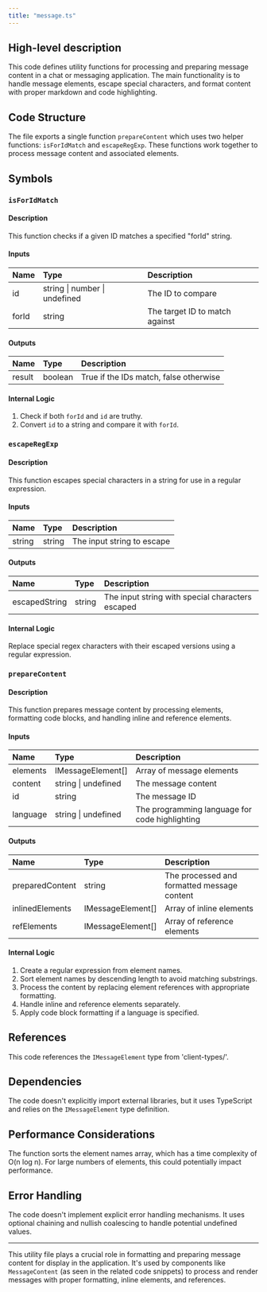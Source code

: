 ```yaml
---
title: "message.ts"
---
```


## High-level description
This code defines utility functions for processing and preparing message content in a chat or messaging application. The main functionality is to handle message elements, escape special characters, and format content with proper markdown and code highlighting.

## Code Structure
The file exports a single function `prepareContent` which uses two helper functions: `isForIdMatch` and `escapeRegExp`. These functions work together to process message content and associated elements.

## Symbols

### `isForIdMatch`
#### Description
This function checks if a given ID matches a specified "forId" string.

#### Inputs
| Name | Type | Description |
|:-----|:-----|:------------|
| id | string \| number \| undefined | The ID to compare |
| forId | string | The target ID to match against |

#### Outputs
| Name | Type | Description |
|:-----|:-----|:------------|
| result | boolean | True if the IDs match, false otherwise |

#### Internal Logic
1. Check if both `forId` and `id` are truthy.
2. Convert `id` to a string and compare it with `forId`.

### `escapeRegExp`
#### Description
This function escapes special characters in a string for use in a regular expression.

#### Inputs
| Name | Type | Description |
|:-----|:-----|:------------|
| string | string | The input string to escape |

#### Outputs
| Name | Type | Description |
|:-----|:-----|:------------|
| escapedString | string | The input string with special characters escaped |

#### Internal Logic
Replace special regex characters with their escaped versions using a regular expression.

### `prepareContent`
#### Description
This function prepares message content by processing elements, formatting code blocks, and handling inline and reference elements.

#### Inputs
| Name | Type | Description |
|:-----|:-----|:------------|
| elements | IMessageElement[] | Array of message elements |
| content | string \| undefined | The message content |
| id | string | The message ID |
| language | string \| undefined | The programming language for code highlighting |

#### Outputs
| Name | Type | Description |
|:-----|:-----|:------------|
| preparedContent | string | The processed and formatted message content |
| inlinedElements | IMessageElement[] | Array of inline elements |
| refElements | IMessageElement[] | Array of reference elements |

#### Internal Logic
1. Create a regular expression from element names.
2. Sort element names by descending length to avoid matching substrings.
3. Process the content by replacing element references with appropriate formatting.
4. Handle inline and reference elements separately.
5. Apply code block formatting if a language is specified.

## References
This code references the `IMessageElement` type from 'client-types/'.

## Dependencies
The code doesn't explicitly import external libraries, but it uses TypeScript and relies on the `IMessageElement` type definition.

## Performance Considerations
The function sorts the element names array, which has a time complexity of O(n log n). For large numbers of elements, this could potentially impact performance.

## Error Handling
The code doesn't implement explicit error handling mechanisms. It uses optional chaining and nullish coalescing to handle potential undefined values.

---

This utility file plays a crucial role in formatting and preparing message content for display in the application. It's used by components like `MessageContent` (as seen in the related code snippets) to process and render messages with proper formatting, inline elements, and references.